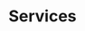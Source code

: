 ---
title: "Services"
description: "Our professional services"
hasPage: true
itemsHasPage: true
itemsRootPath: true
itemsAddToMenu:
  - menu: "main-menu"
    title: "Services"
addToMenu:
  - menu: "main-menu"
    title: "Services"
---
